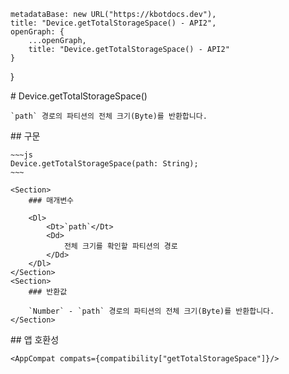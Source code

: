 
    metadataBase: new URL("https://kbotdocs.dev"),
    title: "Device.getTotalStorageSpace() - API2",
    openGraph: {
        ...openGraph,
        title: "Device.getTotalStorageSpace() - API2"
    }
}

<Section>
    # Device.getTotalStorageSpace()

    `path` 경로의 파티션의 전체 크기(Byte)를 반환합니다.
</Section>
<Section>
    ## 구문

    ~~~js
    Device.getTotalStorageSpace(path: String);
    ~~~

    <Section>
        ### 매개변수

        <Dl>
            <Dt>`path`</Dt>
            <Dd>
                전체 크기를 확인할 파티션의 경로
            </Dd>
        </Dl>
    </Section>
    <Section>
        ### 반환값

        `Number` - `path` 경로의 파티션의 전체 크기(Byte)를 반환합니다.
    </Section>
</Section>
<Section>
    ## 앱 호환성

    <AppCompat compats={compatibility["getTotalStorageSpace"]}/>
</Section>